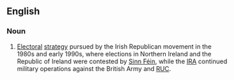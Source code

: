 {{wikipedia}}
==English==
===Noun===
{{en-noun|-}}
# {{Ireland|historical}} [[electoral|Electoral]] [[strategy]] pursued by the Irish Republican movement in the 1980s and early 1990s, where elections in Northern Ireland and the Republic of Ireland were contested by [[Sinn Féin]], while the [[IRA]] continued military operations against the British Army and [[RUC]].